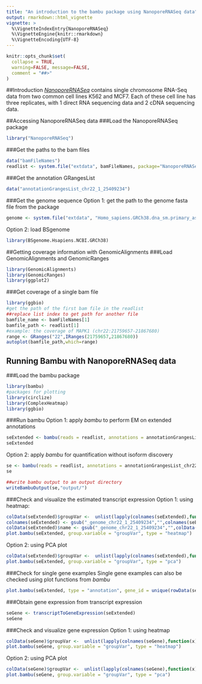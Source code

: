 ```yaml
---
title: "An introduction to the bambu package using NanoporeRNASeq data"
output: rmarkdown::html_vignette
vignette: >
  %\VignetteIndexEntry{NanoporeRNASeq}
  %\VignetteEngine{knitr::rmarkdown}
  %\VignetteEncoding{UTF-8}
---
```




```r
knitr::opts_chunk$set(
  collapse = TRUE,
  warning=FALSE, message=FALSE,
  comment = "##>"
)
```

##Introduction
*[NanoporeRNASeq](https://github.com/GoekeLab/NanoporeRNASeq)* contains single chromosome RNA-Seq data from two common cell lines K562 and MCF7. Each of these cell line has three replicates, with 1 direct RNA sequencing data and 2 cDNA sequencing data. 

##Accessing NanoporeRNASeq data
###Load the NanoporeRNASeq package
```r
library("NanoporeRNASeq")
```

###Get the paths to the bam files
```r
data("bamFileNames")
readlist <- system.file("extdata", bamFileNames, package="NanoporeRNASeq")
```

###Get the annotation GRangesList
```r
data("annotationGrangesList_chr22_1_25409234")
```

###Get the genome sequence
Option 1: get the path to the genome fasta file from the package
```r
genome <- system.file("extdata", "Homo_sapiens.GRCh38.dna_sm.primary_assembly_chr22_1_25409234.fa", package="NanoporeRNASeq")
```
Option 2: load BSgenome
```r
library(BSgenome.Hsapiens.NCBI.GRCh38)
```

##Getting coverage information with GenomicAlignments
###Load GenomicAlignments and GenomicRanges
```r
library(GenomicAlignments)
library(GenomicRanges)
library(ggplot2)
```
###Get coverage of a single bam file
```r
library(ggbio)
#get the path of the first bam file in the readlist
##replace list index to get path for another file 
bamfile_name <- bamFileNames[1]
bamfile_path <- readlist[1]
#example: the coverage of MAPK1 (chr22:21759657-21867680)
range <- GRanges("22",IRanges(21759657,21867680))
autoplot(bamfile_path,which=range)
```

## Running Bambu with NanoporeRNASeq data
###Load the bambu package
```r
library(bambu)
#packages for plotting
library(circlize)
library(ComplexHeatmap)
library(ggbio)
```

###Run bambu
Option 1: apply *bambu* to perform EM on  extended annotations
```r
seExtended <- bambu(reads = readlist, annotations = annotationGrangesList_chr22_1_25409234, genomeSequence = "BSgenome.Hsapiens.NCBI.GRCh38", extendAnnotations = TRUE, verbose = FALSE, ncore = 6)
seExtended
```
Option 2: apply *bambu* for quantification without isoform discovery
```r
se <- bambu(reads = readlist, annotations = annotationGrangesList_chr22_1_25409234, genomeSequence = "BSgenome.Hsapiens.NCBI.GRCh38", extendAnnotations = FALSE, verbose = FALSE, ncore = 6)
se
```
```r
##write bambu output to an output directory
writeBambuOutput(se,"output/")
```
###Check and visualize the estimated transcript expression
Option 1: using heatmap:
```r
colData(seExtended)$groupVar <-  unlist(lapply(colnames(seExtended),function(x) unlist(strsplit(x,"_"))[2]))
colnames(seExtended) <- gsub("_genome_chr22_1_25409234","",colnames(seExtended))
colData(seExtended)$name <- gsub("_genome_chr22_1_25409234","",colData(seExtended)$name)
plot.bambu(seExtended, group.variable = "groupVar", type = "heatmap")
```
Option 2: using PCA plot
```r
colData(seExtended)$groupVar <-  unlist(lapply(colnames(seExtended),function(x) unlist(strsplit(x,"_"))[2]))
plot.bambu(seExtended, group.variable = "groupVar", type = "pca")
```

###Check for single gene examples
Single gene examples can also be checked using plot functions from *bambu*
```r
plot.bambu(seExtended, type = "annotation", gene_id = unique(rowData(seExtended)$GENEID)[10])
```

###Obtain gene expression from transcript expression
```r
seGene <- transcriptToGeneExpression(seExtended)
seGene
```

###Check and visualize gene expression 
Option 1: using heatmap
```r
colData(seGene)$groupVar <-  unlist(lapply(colnames(seGene),function(x) unlist(strsplit(x,"_"))[2]))
plot.bambu(seGene, group.variable = "groupVar", type = "heatmap")
```
Option 2: using PCA plot
```r
colData(seGene)$groupVar <-  unlist(lapply(colnames(seGene),function(x) unlist(strsplit(x,"_"))[2]))
plot.bambu(seGene, group.variable = "groupVar", type = "pca")
```
